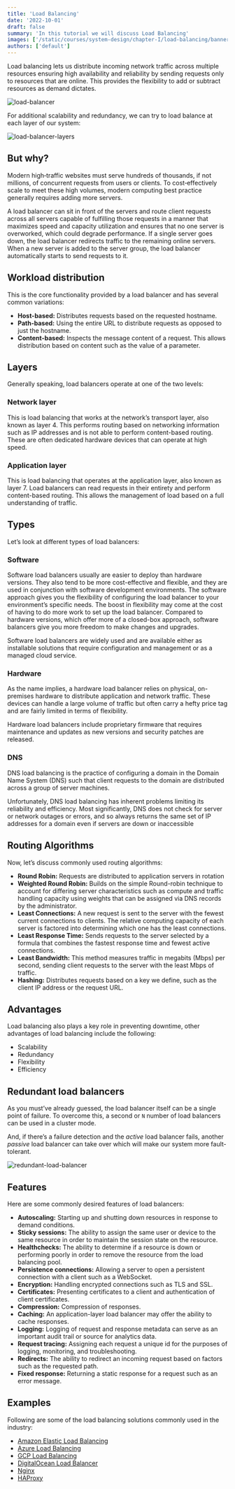 ```yaml
---
title: 'Load Balancing'
date: '2022-10-01'
draft: false
summary: 'In this tutorial we will discuss Load Balancing'
images: ['/static/courses/system-design/chapter-I/load-balancing/banner.png']
authors: ['default']
---
```


Load balancing lets us distribute incoming network traffic across multiple resources ensuring high availability and reliability by sending requests only to resources that are online. This provides the flexibility to add or subtract resources as demand dictates.

![load-balancer](/static/courses/system-design/chapter-I/load-balancing/load-balancer.png)

For additional scalability and redundancy, we can try to load balance at each layer of our system:

![load-balancer-layers](/static/courses/system-design/chapter-I/load-balancing/load-balancer-layers.png)

## But why?

Modern high‑traffic websites must serve hundreds of thousands, if not millions, of concurrent requests from users or clients. To cost‑effectively scale to meet these high volumes, modern computing best practice generally requires adding more servers.

A load balancer can sit in front of the servers and route client requests across all servers capable of fulfilling those requests in a manner that maximizes speed and capacity utilization and ensures that no one server is overworked, which could degrade performance. If a single server goes down, the load balancer redirects traffic to the remaining online servers. When a new server is added to the server group, the load balancer automatically starts to send requests to it.

## Workload distribution

This is the core functionality provided by a load balancer and has several common variations:

- **Host-based:** Distributes requests based on the requested hostname.
- **Path-based:** Using the entire URL to distribute requests as opposed to just the hostname.
- **Content-based:** Inspects the message content of a request. This allows distribution based on content such as the value of a parameter.

## Layers

Generally speaking, load balancers operate at one of the two levels:

### Network layer

This is load balancing that works at the network’s transport layer, also known as layer 4. This performs routing based on networking information such as IP addresses and is not able to perform content-based routing. These are often dedicated hardware devices that can operate at high speed.

### Application layer

This is load balancing that operates at the application layer, also known as layer 7. Load balancers can read requests in their entirety and perform content-based routing. This allows the management of load based on a full understanding of traffic.

## Types

Let’s look at different types of load balancers:

### Software

Software load balancers usually are easier to deploy than hardware versions. They also tend to be more cost-effective and flexible, and they are used in conjunction with software development environments. The software approach gives you the flexibility of configuring the load balancer to your environment’s specific needs. The boost in flexibility may come at the cost of having to do more work to set up the load balancer. Compared to hardware versions, which offer more of a closed-box approach, software balancers give you more freedom to make changes and upgrades.

Software load balancers are widely used and are available either as installable solutions that require configuration and management or as a managed cloud service.

### Hardware

As the name implies, a hardware load balancer relies on physical, on-premises hardware to distribute application and network traffic. These devices can handle a large volume of traffic but often carry a hefty price tag and are fairly limited in terms of flexibility.

Hardware load balancers include proprietary firmware that requires maintenance and updates as new versions and security patches are released.

### DNS

DNS load balancing is the practice of configuring a domain in the Domain Name System (DNS) such that client requests to the domain are distributed across a group of server machines.

Unfortunately, DNS load balancing has inherent problems limiting its reliability and efficiency. Most significantly, DNS does not check for server or network outages or errors, and so always returns the same set of IP addresses for a domain even if servers are down or inaccessible

## Routing Algorithms

Now, let’s discuss commonly used routing algorithms:

- **Round Robin:** Requests are distributed to application servers in rotation
- **Weighted Round Robin:** Builds on the simple Round-robin technique to account for differing server characteristics such as compute and traffic handling capacity using weights that can be assigned via DNS records by the administrator.
- **Least Connections:** A new request is sent to the server with the fewest current connections to clients. The relative computing capacity of each server is factored into determining which one has the least connections.
- **Least Response Time:** Sends requests to the server selected by a formula that combines the fastest response time and fewest active connections.
- **Least Bandwidth:** This method measures traffic in megabits (Mbps) per second, sending client requests to the server with the least Mbps of traffic.
- **Hashing:** Distributes requests based on a key we define, such as the client IP address or the request URL.

## Advantages

Load balancing also plays a key role in preventing downtime, other advantages of load balancing include the following:

- Scalability
- Redundancy
- Flexibility
- Efficiency

## Redundant load balancers

As you must’ve already guessed, the load balancer itself can be a single point of failure. To overcome this, a second or `N` number of load balancers can be used in a cluster mode.

And, if there’s a failure detection and the _active_ load balancer fails, another _passive_ load balancer can take over which will make our system more fault-tolerant.

![redundant-load-balancer](/static/courses/system-design/chapter-I/load-balancing/redundant-load-balancer.png)

## Features

Here are some commonly desired features of load balancers:

- **Autoscaling:** Starting up and shutting down resources in response to demand conditions.
- **Sticky sessions:** The ability to assign the same user or device to the same resource in order to maintain the session state on the resource.
- **Healthchecks:** The ability to determine if a resource is down or performing poorly in order to remove the resource from the load balancing pool.
- **Persistence connections:** Allowing a server to open a persistent connection with a client such as a WebSocket.
- **Encryption:** Handling encrypted connections such as TLS and SSL.
- **Certificates:** Presenting certificates to a client and authentication of client certificates.
- **Compression:** Compression of responses.
- **Caching:** An application-layer load balancer may offer the ability to cache responses.
- **Logging:** Logging of request and response metadata can serve as an important audit trail or source for analytics data.
- **Request tracing:** Assigning each request a unique id for the purposes of logging, monitoring, and troubleshooting.
- **Redirects:** The ability to redirect an incoming request based on factors such as the requested path.
- **Fixed response:** Returning a static response for a request such as an error message.

## Examples

Following are some of the load balancing solutions commonly used in the industry:

- [Amazon Elastic Load Balancing](https://aws.amazon.com/elasticloadbalancing/)
- [Azure Load Balancing](https://azure.microsoft.com/en-in/services/load-balancer/)
- [GCP Load Balancing](https://cloud.google.com/load-balancing)
- [DigitalOcean Load Balancer](https://www.digitalocean.com/products/load-balancer)
- [Nginx](https://www.nginx.com/)
- [HAProxy](http://www.haproxy.org/)
